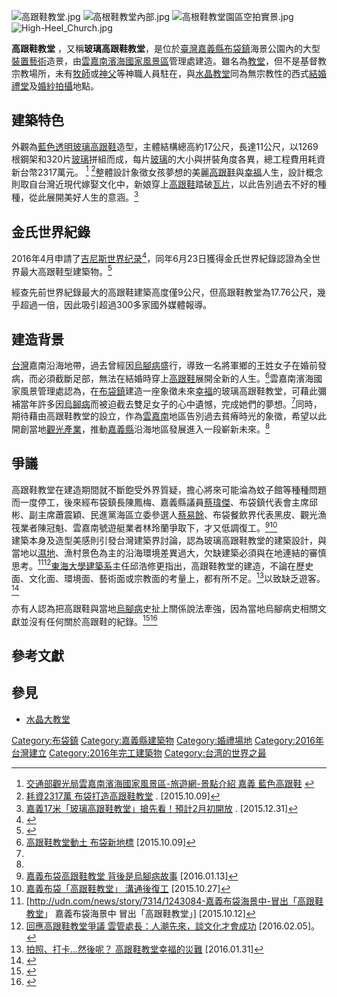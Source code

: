 [[File:高跟鞋教堂.jpg|thumb]]
[[File:高根鞋教堂內部.jpg|thumb]]
[[File:高根鞋教堂園區空拍實景.jpg|thumb]]
[[File:High-Heel_Church.jpg|thumb]]

'''高跟鞋教堂''' ，又稱'''玻璃高跟鞋教堂'''，是位於[[臺灣|臺灣]][[嘉義縣|嘉義縣]][[布袋鎮|布袋鎮]]海景公園內的大型[[裝置藝術|裝置藝術]]造景，由[[雲嘉南濱海國家風景區|雲嘉南濱海國家風景區]]管理處建造。雖名為[[教堂|教堂]]，但不是基督教宗教場所，未有[[牧师|牧師]]或[[祭司|神父]]等神職人員駐在，與[[水晶教堂|水晶教堂]]同為無宗教性的西式[[婚禮場地|結婚禮堂]]及[[婚紗攝影|婚紗拍攝]]地點。

== 建築特色 ==
外觀為[[藍色|藍色]][[透明|透明]][[玻璃|玻璃]][[高跟鞋|高跟鞋]]造型，主體結構總高約17公尺，長達11公尺，以1269根鋼架和320片[[玻璃|玻璃]]拼組而成，每片[[玻璃|玻璃]]的大小與拼裝角度各異，總工程費用耗資新台幣2317萬元。
<ref name="觀光局">[http://swcoast-nsa.travel/Website/Search?lang=65 交通部觀光局雲嘉南濱海國家風景區-旅遊網-景點介紹 嘉義 藍色高跟鞋] {{webarchive|url=https://web.archive.org/web/20160223011119/http://swcoast-nsa.travel/Website/Search?lang=65 |date=2016-02-23 }} </ref>
<ref>[http://news.ltn.com.tw/news/local/paper/922175 耗資2317萬 布袋打造高跟鞋教堂] {{Wayback|url=http://news.ltn.com.tw/news/local/paper/922175 |date=20151010013017 }}  . [2015.10.09]</ref>整體設計象徵女孩夢想的美麗[[高跟鞋|高跟鞋]]與[[幸福|幸福]]人生，設計概念則取自台灣近現代嫁娶文化中，新娘穿上[[高跟鞋|高跟鞋]]踏破[[瓦片|瓦片]]，以此告別過去不好的種種，從此展開美好人生的意涵。<ref>[http://travel.ettoday.net/article/622520.htm 嘉義17米「玻璃高跟鞋教堂」搶先看！預計2月初開放] {{Wayback|url=http://travel.ettoday.net/article/622520.htm |date=20160223114609 }}. [2015.12.31]</ref>

== 金氏世界紀錄 ==
2016年4月申請了[[吉尼斯世界纪录大全|吉尼斯世界纪录]]<ref>{{cite news |title=全世界最大高跟鞋教堂 申請金氏紀錄認證 |url=http://udn.com/news/story/7314/1611177-全世界最大高跟鞋教堂-申請金氏紀錄認證 |language=中文 |author=卜敏正 |publisher=聯合新聞 |date=2016-04-06 |accessdate=2016-06-25 |archive-date=2016-05-13 |archive-url=https://web.archive.org/web/20160513032505/http://udn.com/news/story/7314/1611177-%E5%85%A8%E4%B8%96%E7%95%8C%E6%9C%80%E5%A4%A7%E9%AB%98%E8%B7%9F%E9%9E%8B%E6%95%99%E5%A0%82-%E7%94%B3%E8%AB%8B%E9%87%91%E6%B0%8F%E7%B4%80%E9%8C%84%E8%AA%8D%E8%AD%89 |dead-url=no }}</ref>，同年6月23日獲得金氏世界紀錄認證為全世界最大高跟鞋型建築物。<ref>{{cite news |title=全球最大高跟鞋教堂　獲金氏世界紀錄認證 |url=http://m.appledaily.com.tw/realtimenews/article/new/20160623/892663/ |language=中文 |author= |publisher=蘋果即時 |date=2016-06-23 |accessdate=2016-06-25 |archive-date=2016-08-12 |archive-url=https://web.archive.org/web/20160812091401/http://m.appledaily.com.tw/realtimenews/article/new/20160623/892663/ |dead-url=no }}</ref>

經查先前世界紀錄最大的高跟鞋建築高度僅9公尺，但高跟鞋教堂為17.76公尺，幾乎超過一倍，因此吸引超過300多家國外媒體報導。

== 建造背景 ==
[[台灣|台灣]]嘉南沿海地帶，過去曾經因[[烏腳病|烏腳病]]盛行，導致一名將軍鄉的王姓女子在婚前發病，而必須截斷足部，無法在結婚時穿上[[高跟鞋|高跟鞋]]展開全新的人生。<ref>[http://www.chinatimes.com/newspapers/20151009000422-260102 高跟鞋教堂動土 布袋新地標] {{Wayback|url=http://www.chinatimes.com/newspapers/20151009000422-260102 |date=20160217040107 }} [2015.10.09]</ref>雲嘉南濱海國家風景管理處認為，在[[布袋鎮|布袋鎮]]建造一座象徵未來[[幸福|幸福]]的玻璃高跟鞋教堂，可藉此彌補當年許多因[[烏腳病|烏腳病]]而被迫截去雙足女子的心中遺憾，完成她們的夢想。<ref name="烏腳" />同時，期待藉由高跟鞋教堂的設立，作為[[雲嘉南|雲嘉南]]地區告別過去貧瘠時光的象徵，希望以此開創當地[[觀光產業|觀光產業]]，推動[[嘉義縣|嘉義縣]]沿海地區發展進入一段嶄新未來。<ref name="觀光局" />
== 爭議 ==
高跟鞋教堂在建造期間就不斷飽受外界質疑，擔心將來可能淪為蚊子館等種種問題而一度停工，後來經布袋鎮長陳鳳梅、嘉義縣議員[[蔡瑋傑|蔡瑋傑]]、布袋鎮代表會主席邱彬、副主席蕭震穎、民進黨海區立委參選人[[蔡易餘|蔡易餘]]、布袋餐飲界代表黑皮、觀光漁筏業者陳冠魁、雲嘉南號遊艇業者林玲蘭爭取下，才又低調復工。<ref name="烏腳">[http://udn.com/news/story/7314/1438473-嘉義布袋高跟鞋教堂-背後是烏腳病故事 嘉義布袋高跟鞋教堂 背後是烏腳病故事] {{Wayback|url=http://udn.com/news/story/7314/1438473-%E5%98%89%E7%BE%A9%E5%B8%83%E8%A2%8B%E9%AB%98%E8%B7%9F%E9%9E%8B%E6%95%99%E5%A0%82-%E8%83%8C%E5%BE%8C%E6%98%AF%E7%83%8F%E8%85%B3%E7%97%85%E6%95%85%E4%BA%8B |date=20160510182343 }} [2016.01.13]</ref><ref>[http://udn.com/news/story/7314/1274179-嘉義布袋「高跟鞋教堂」-溝通後復工   嘉義布袋「高跟鞋教堂」 溝通後復工] [2015.10.27]</ref><br />

建築本身及造型美感則引發台灣建築界討論，認為玻璃高跟鞋教堂的建築設計，與當地以[[濕地|濕地]]、漁村景色為主的沿海環境差異過大，欠缺建築必須與在地連結的審慎思考。<ref>[http://udn.com/news/story/7314/1243084-嘉義布袋海景中-冒出「高跟鞋教堂」  嘉義布袋海景中 冒出「高跟鞋教堂」] [2015.10.12]</ref><ref>[http://e-info.org.tw/node/113210 回應高跟鞋教堂爭議 雲管處長：人潮先來，談文化才會成功] {{Wayback|url=http://e-info.org.tw/node/113210 |date=20160223003704 }} [2016.02.05]。</ref>[[東海大學建築系|東海大學建築系]]主任邱浩修更指出，高跟鞋教堂的建造，不論在歷史面、文化面、環境面、藝術面或宗教面的考量上，都有所不足。<ref>[http://www.chinatimes.com/newspapers/20160131001129-260102 拍照、打卡...然後呢？ 高跟鞋教堂幸福的災難] {{Wayback|url=http://www.chinatimes.com/newspapers/20160131001129-260102 |date=20160214153625 }} [2016.01.31]</ref>以致缺乏遊客。<ref>{{Cite web|title=【最慘金雞3】高跟鞋教堂成「孤兒景點」 野狗比人多|url=https://tw.appledaily.com/property/20181206/JL62USWZC3TYSB6IYBUYDJZQUE/|accessdate=2020-06-23|work=蘋果新聞網|language=zh-tw|archive-date=2020-06-27|archive-url=https://web.archive.org/web/20200627074000/https://tw.appledaily.com/property/20181206/JL62USWZC3TYSB6IYBUYDJZQUE/|dead-url=no}}</ref>

亦有人認為把高跟鞋與當地[[烏腳病|烏腳病]]史扯上關係說法牽強，因為當地烏腳病史相關文獻並沒有任何關於高跟鞋的紀錄。<ref>{{Cite web |url=http://www.new7.com.tw/NewsView.aspx?t=03&i=TXT20160413173410C6A |title=【社會事】從一隻高跟鞋看台灣的觀光夢 |access-date=2016-05-22 |archive-url=https://web.archive.org/web/20160610013204/http://www.new7.com.tw/NewsView.aspx?t=03&i=TXT20160413173410C6A |archive-date=2016-06-10 |dead-url=yes }}</ref><ref>{{Cite web|title=誰的高跟鞋|url=https://ourisland.pts.org.tw/content/%E8%AA%B0%E7%9A%84%E9%AB%98%E8%B7%9F%E9%9E%8B|accessdate=2020-06-23|date=2016-04-11|work=我們的島|language=zh-hant|archive-date=2020-06-26|archive-url=https://web.archive.org/web/20200626153817/https://ourisland.pts.org.tw/content/%E8%AA%B0%E7%9A%84%E9%AB%98%E8%B7%9F%E9%9E%8B|dead-url=no}}</ref>

== 參考文獻 ==
{{Reflist}}

==參見==
{{commons category|High-Heel Wedding Church}}
* [[水晶大教堂|水晶大教堂]]

[[Category:布袋鎮|Category:布袋鎮]]
[[Category:嘉義縣建築物|Category:嘉義縣建築物]]
[[Category:婚禮場地|Category:婚禮場地]]
[[Category:2016年台灣建立|Category:2016年台灣建立]]
[[Category:2016年完工建築物|Category:2016年完工建築物]]
[[Category:台湾的世界之最|Category:台湾的世界之最]]